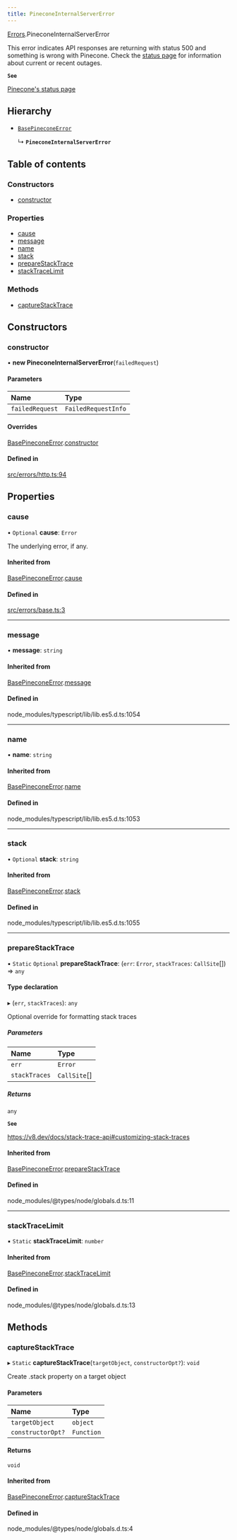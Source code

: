 ```yaml
---
title: PineconeInternalServerError
---
```


[Errors](../modules/Errors.md).PineconeInternalServerError

This error indicates API responses are returning with status 500 and
something is wrong with Pinecone. Check the [status page](https://status.pinecone.io/)
for information about current or recent outages.

**`See`**

[Pinecone's status page](https://status.pinecone.io/)

## Hierarchy

- [`BasePineconeError`](Errors.BasePineconeError.md)

  ↳ **`PineconeInternalServerError`**

## Table of contents

### Constructors

- [constructor](Errors.PineconeInternalServerError.md#constructor)

### Properties

- [cause](Errors.PineconeInternalServerError.md#cause)
- [message](Errors.PineconeInternalServerError.md#message)
- [name](Errors.PineconeInternalServerError.md#name)
- [stack](Errors.PineconeInternalServerError.md#stack)
- [prepareStackTrace](Errors.PineconeInternalServerError.md#preparestacktrace)
- [stackTraceLimit](Errors.PineconeInternalServerError.md#stacktracelimit)

### Methods

- [captureStackTrace](Errors.PineconeInternalServerError.md#capturestacktrace)

## Constructors

### constructor

• **new PineconeInternalServerError**(`failedRequest`)

#### Parameters

| Name | Type |
| :------ | :------ |
| `failedRequest` | `FailedRequestInfo` |

#### Overrides

[BasePineconeError](Errors.BasePineconeError.md).[constructor](Errors.BasePineconeError.md#constructor)

#### Defined in

[src/errors/http.ts:94](https://github.com/pinecone-io/pinecone-ts-client/blob/4ccf45d/src/errors/http.ts#L94)

## Properties

### cause

• `Optional` **cause**: `Error`

The underlying error, if any.

#### Inherited from

[BasePineconeError](Errors.BasePineconeError.md).[cause](Errors.BasePineconeError.md#cause)

#### Defined in

[src/errors/base.ts:3](https://github.com/pinecone-io/pinecone-ts-client/blob/4ccf45d/src/errors/base.ts#L3)

___

### message

• **message**: `string`

#### Inherited from

[BasePineconeError](Errors.BasePineconeError.md).[message](Errors.BasePineconeError.md#message)

#### Defined in

node_modules/typescript/lib/lib.es5.d.ts:1054

___

### name

• **name**: `string`

#### Inherited from

[BasePineconeError](Errors.BasePineconeError.md).[name](Errors.BasePineconeError.md#name)

#### Defined in

node_modules/typescript/lib/lib.es5.d.ts:1053

___

### stack

• `Optional` **stack**: `string`

#### Inherited from

[BasePineconeError](Errors.BasePineconeError.md).[stack](Errors.BasePineconeError.md#stack)

#### Defined in

node_modules/typescript/lib/lib.es5.d.ts:1055

___

### prepareStackTrace

▪ `Static` `Optional` **prepareStackTrace**: (`err`: `Error`, `stackTraces`: `CallSite`[]) => `any`

#### Type declaration

▸ (`err`, `stackTraces`): `any`

Optional override for formatting stack traces

##### Parameters

| Name | Type |
| :------ | :------ |
| `err` | `Error` |
| `stackTraces` | `CallSite`[] |

##### Returns

`any`

**`See`**

https://v8.dev/docs/stack-trace-api#customizing-stack-traces

#### Inherited from

[BasePineconeError](Errors.BasePineconeError.md).[prepareStackTrace](Errors.BasePineconeError.md#preparestacktrace)

#### Defined in

node_modules/@types/node/globals.d.ts:11

___

### stackTraceLimit

▪ `Static` **stackTraceLimit**: `number`

#### Inherited from

[BasePineconeError](Errors.BasePineconeError.md).[stackTraceLimit](Errors.BasePineconeError.md#stacktracelimit)

#### Defined in

node_modules/@types/node/globals.d.ts:13

## Methods

### captureStackTrace

▸ `Static` **captureStackTrace**(`targetObject`, `constructorOpt?`): `void`

Create .stack property on a target object

#### Parameters

| Name | Type |
| :------ | :------ |
| `targetObject` | `object` |
| `constructorOpt?` | `Function` |

#### Returns

`void`

#### Inherited from

[BasePineconeError](Errors.BasePineconeError.md).[captureStackTrace](Errors.BasePineconeError.md#capturestacktrace)

#### Defined in

node_modules/@types/node/globals.d.ts:4
